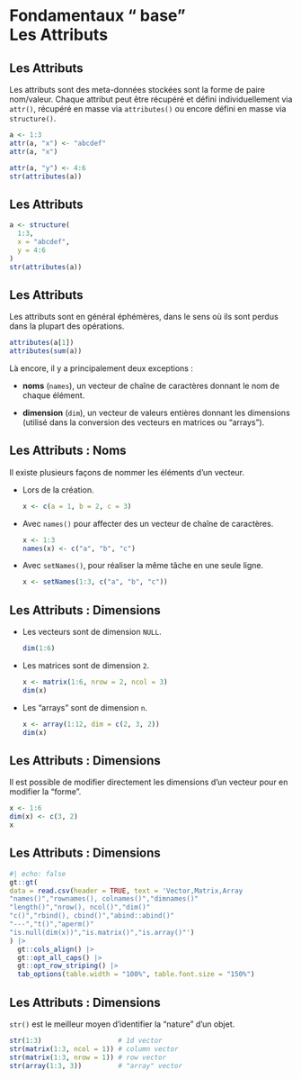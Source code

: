 # Fondamentaux "<i class="fab fa-r-project"></i> base"<br>Les Attributs

## Les Attributs

Les attributs sont des meta-données stockées sont la forme de paire nom/valeur.
Chaque attribut peut être récupéré et défini individuellement via `attr()`, récupéré en masse via `attributes()` ou encore défini en masse via `structure()`.

```r
a <- 1:3
attr(a, "x") <- "abcdef"
attr(a, "x")

attr(a, "y") <- 4:6
str(attributes(a))
```

## Les Attributs

```r
a <- structure(
  1:3,
  x = "abcdef",
  y = 4:6
)
str(attributes(a))
```

## Les Attributs {.smaller}

Les attributs sont en général éphémères, dans le sens où ils sont perdus dans la plupart des opérations.

```r
attributes(a[1])
attributes(sum(a))
```

Là encore, il y a principalement deux exceptions&nbsp;:

- __noms__ (`names`), un vecteur de chaîne de caractères donnant le nom de chaque élément.

- __dimension__ (`dim`), un vecteur de valeurs entières donnant les dimensions (utilisé dans la conversion des vecteurs en matrices ou "arrays").

## Les Attributs&nbsp;: Noms {.smaller}

Il existe plusieurs façons de nommer les éléments d'un vecteur.

- Lors de la création.

    ```.r
    x <- c(a = 1, b = 2, c = 3)
    ```

- Avec `names()` pour affecter des un vecteur de chaîne de caractères.

    ```.r
    x <- 1:3
    names(x) <- c("a", "b", "c")
    ```

- Avec `setNames()`, pour réaliser la même tâche en une seule ligne.

    ```.r
    x <- setNames(1:3, c("a", "b", "c"))
    ```

## Les Attributs&nbsp;: Dimensions {.smaller}

- Les vecteurs sont de dimension `NULL`.

    ```r
    dim(1:6)
    ```

- Les matrices sont de dimension `2`.

    ```r
    x <- matrix(1:6, nrow = 2, ncol = 3)
    dim(x)
    ```

- Les "arrays" sont de dimension `n`.

    ```r
    x <- array(1:12, dim = c(2, 3, 2))
    dim(x)
    ```

## Les Attributs&nbsp;: Dimensions

Il est possible de modifier directement les dimensions d'un vecteur pour en modifier la "forme".

```r
x <- 1:6
dim(x) <- c(3, 2)
x
```

## Les Attributs&nbsp;: Dimensions

```r
#| echo: false
gt::gt(
data = read.csv(header = TRUE, text = 'Vector,Matrix,Array
"names()","rownames(), colnames()","dimnames()"
"length()","nrow(), ncol()","dim()"
"c()","rbind(), cbind()","abind::abind()"
"---","t()","aperm()"
"is.null(dim(x))","is.matrix()","is.array()"')
) |>
  gt::cols_align() |>
  gt::opt_all_caps() |>
  gt::opt_row_striping() |>
  tab_options(table.width = "100%", table.font.size = "150%")
```

## Les Attributs&nbsp;: Dimensions

`str()` est le meilleur moyen d'identifier la "nature" d'un objet.

```r
str(1:3)                   # 1d vector
str(matrix(1:3, ncol = 1)) # column vector
str(matrix(1:3, nrow = 1)) # row vector
str(array(1:3, 3))         # "array" vector
```
